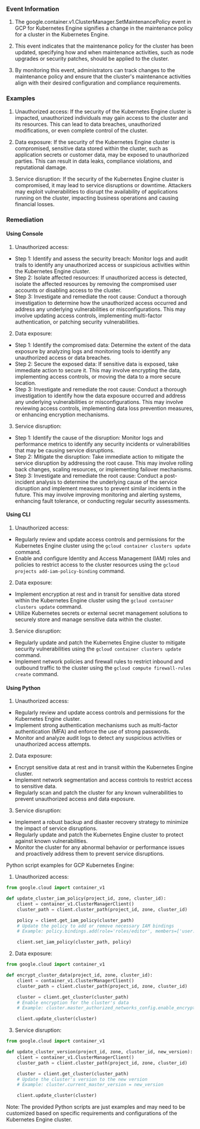 
### Event Information

1. The google.container.v1.ClusterManager.SetMaintenancePolicy event in GCP for Kubernetes Engine signifies a change in the maintenance policy for a cluster in the Kubernetes Engine.

2. This event indicates that the maintenance policy for the cluster has been updated, specifying how and when maintenance activities, such as node upgrades or security patches, should be applied to the cluster.

3. By monitoring this event, administrators can track changes to the maintenance policy and ensure that the cluster's maintenance activities align with their desired configuration and compliance requirements.


### Examples

1. Unauthorized access: If the security of the Kubernetes Engine cluster is impacted, unauthorized individuals may gain access to the cluster and its resources. This can lead to data breaches, unauthorized modifications, or even complete control of the cluster.

2. Data exposure: If the security of the Kubernetes Engine cluster is compromised, sensitive data stored within the cluster, such as application secrets or customer data, may be exposed to unauthorized parties. This can result in data leaks, compliance violations, and reputational damage.

3. Service disruption: If the security of the Kubernetes Engine cluster is compromised, it may lead to service disruptions or downtime. Attackers may exploit vulnerabilities to disrupt the availability of applications running on the cluster, impacting business operations and causing financial losses.

### Remediation

#### Using Console

1. Unauthorized access:
- Step 1: Identify and assess the security breach: Monitor logs and audit trails to identify any unauthorized access or suspicious activities within the Kubernetes Engine cluster.
- Step 2: Isolate affected resources: If unauthorized access is detected, isolate the affected resources by removing the compromised user accounts or disabling access to the cluster.
- Step 3: Investigate and remediate the root cause: Conduct a thorough investigation to determine how the unauthorized access occurred and address any underlying vulnerabilities or misconfigurations. This may involve updating access controls, implementing multi-factor authentication, or patching security vulnerabilities.

2. Data exposure:
- Step 1: Identify the compromised data: Determine the extent of the data exposure by analyzing logs and monitoring tools to identify any unauthorized access or data breaches.
- Step 2: Secure the exposed data: If sensitive data is exposed, take immediate action to secure it. This may involve encrypting the data, implementing access controls, or moving the data to a more secure location.
- Step 3: Investigate and remediate the root cause: Conduct a thorough investigation to identify how the data exposure occurred and address any underlying vulnerabilities or misconfigurations. This may involve reviewing access controls, implementing data loss prevention measures, or enhancing encryption mechanisms.

3. Service disruption:
- Step 1: Identify the cause of the disruption: Monitor logs and performance metrics to identify any security incidents or vulnerabilities that may be causing service disruptions.
- Step 2: Mitigate the disruption: Take immediate action to mitigate the service disruption by addressing the root cause. This may involve rolling back changes, scaling resources, or implementing failover mechanisms.
- Step 3: Investigate and remediate the root cause: Conduct a post-incident analysis to determine the underlying cause of the service disruption and implement measures to prevent similar incidents in the future. This may involve improving monitoring and alerting systems, enhancing fault tolerance, or conducting regular security assessments.

#### Using CLI

1. Unauthorized access:
- Regularly review and update access controls and permissions for the Kubernetes Engine cluster using the `gcloud container clusters update` command.
- Enable and configure Identity and Access Management (IAM) roles and policies to restrict access to the cluster resources using the `gcloud projects add-iam-policy-binding` command.

2. Data exposure:
- Implement encryption at rest and in transit for sensitive data stored within the Kubernetes Engine cluster using the `gcloud container clusters update` command.
- Utilize Kubernetes secrets or external secret management solutions to securely store and manage sensitive data within the cluster.

3. Service disruption:
- Regularly update and patch the Kubernetes Engine cluster to mitigate security vulnerabilities using the `gcloud container clusters update` command.
- Implement network policies and firewall rules to restrict inbound and outbound traffic to the cluster using the `gcloud compute firewall-rules create` command.

#### Using Python

1. Unauthorized access:
- Regularly review and update access controls and permissions for the Kubernetes Engine cluster.
- Implement strong authentication mechanisms such as multi-factor authentication (MFA) and enforce the use of strong passwords.
- Monitor and analyze audit logs to detect any suspicious activities or unauthorized access attempts. 

2. Data exposure:
- Encrypt sensitive data at rest and in transit within the Kubernetes Engine cluster.
- Implement network segmentation and access controls to restrict access to sensitive data.
- Regularly scan and patch the cluster for any known vulnerabilities to prevent unauthorized access and data exposure.

3. Service disruption:
- Implement a robust backup and disaster recovery strategy to minimize the impact of service disruptions.
- Regularly update and patch the Kubernetes Engine cluster to protect against known vulnerabilities.
- Monitor the cluster for any abnormal behavior or performance issues and proactively address them to prevent service disruptions.

Python script examples for GCP Kubernetes Engine:
1. Unauthorized access:
```python
from google.cloud import container_v1

def update_cluster_iam_policy(project_id, zone, cluster_id):
    client = container_v1.ClusterManagerClient()
    cluster_path = client.cluster_path(project_id, zone, cluster_id)

    policy = client.get_iam_policy(cluster_path)
    # Update the policy to add or remove necessary IAM bindings
    # Example: policy.bindings.add(role='roles/editor', members=['user:example@gmail.com'])

    client.set_iam_policy(cluster_path, policy)
```

2. Data exposure:
```python
from google.cloud import container_v1

def encrypt_cluster_data(project_id, zone, cluster_id):
    client = container_v1.ClusterManagerClient()
    cluster_path = client.cluster_path(project_id, zone, cluster_id)

    cluster = client.get_cluster(cluster_path)
    # Enable encryption for the cluster's data
    # Example: cluster.master_authorized_networks_config.enable_encryption = True

    client.update_cluster(cluster)
```

3. Service disruption:
```python
from google.cloud import container_v1

def update_cluster_version(project_id, zone, cluster_id, new_version):
    client = container_v1.ClusterManagerClient()
    cluster_path = client.cluster_path(project_id, zone, cluster_id)

    cluster = client.get_cluster(cluster_path)
    # Update the cluster's version to the new version
    # Example: cluster.current_master_version = new_version

    client.update_cluster(cluster)
```

Note: The provided Python scripts are just examples and may need to be customized based on specific requirements and configurations of the Kubernetes Engine cluster.

